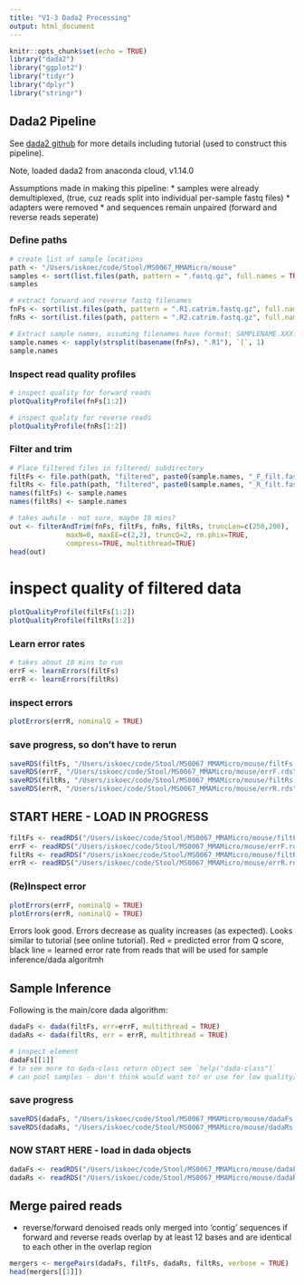```yaml
---
title: "V1-3 Dada2 Processing"
output: html_document
---
```


```r
knitr::opts_chunk$set(echo = TRUE)
library("dada2")
library("ggplot2")
library("tidyr")
library("dplyr")
library("stringr")

```

## Dada2 Pipeline

See [dada2 github](https://benjjneb.github.io/dada2/index.html) for more details including tutorial (used to construct this pipeline).

Note, loaded dada2 from anaconda cloud, v1.14.0

Assumptions made in making this pipeline:
* samples were already demultiplexed, (true, cuz reads split into individual per-sample fastq files)
* adapters were removed 
* and sequences remain unpaired (forward and reverse reads seperate)

### Define paths

```r
# create list of sample locations
path <- "/Users/iskoec/code/Stool/MS0067_MMAMicro/mouse"
samples <- sort(list.files(path, pattern = ".fastq.gz", full.names = TRUE))
samples

```


```r
# extract forward and reverse fastq filenames
fnFs <- sort(list.files(path, pattern = ".R1.catrim.fastq.gz", full.names = TRUE))
fnRs <- sort(list.files(path, pattern = ".R2.catrim.fastq.gz", full.names = TRUE))

# Extract sample names, assuming filenames have format: SAMPLENAME.XXX.fastq.gz
sample.names <- sapply(strsplit(basename(fnFs), ".R1"), `[`, 1)
sample.names
```



### Inspect read quality profiles
```r
# inspect quality for forward reads
plotQualityProfile(fnFs[1:2])
```

```r
# inspect quality for reverse reads
plotQualityProfile(fnRs[1:2])
```



### Filter and trim


```r
# Place filtered files in filtered/ subdirectory
filtFs <- file.path(path, "filtered", paste0(sample.names, "_F_filt.fastq.gz"))
filtRs <- file.path(path, "filtered", paste0(sample.names, "_R_filt.fastq.gz"))
names(filtFs) <- sample.names
names(filtRs) <- sample.names
```


```r
# takes awhile - not sure, maybe 10 mins?
out <- filterAndTrim(fnFs, filtFs, fnRs, filtRs, truncLen=c(250,200),
              maxN=0, maxEE=c(2,2), truncQ=2, rm.phix=TRUE,
              compress=TRUE, multithread=TRUE)
head(out)
```

# inspect quality of filtered data

```r
plotQualityProfile(filtFs[1:2])
plotQualityProfile(filtRs[1:2])
```

### Learn error rates
```r
# takes about 10 mins to run
errF <- learnErrors(filtFs)
errR <- learnErrors(filtRs)
```

### inspect errors
```r
plotErrors(errR, nominalQ = TRUE)
```



### save progress, so don't have to rerun
```r
saveRDS(filtFs, "/Users/iskoec/code/Stool/MS0067_MMAMicro/mouse/filtFs.rds")
saveRDS(errF, "/Users/iskoec/code/Stool/MS0067_MMAMicro/mouse/errF.rds")
saveRDS(filtRs, "/Users/iskoec/code/Stool/MS0067_MMAMicro/mouse/filtRs.rds")
saveRDS(errR, "/Users/iskoec/code/Stool/MS0067_MMAMicro/mouse/errR.rds")
```


## START HERE - LOAD IN PROGRESS
```r
filtFs <- readRDS("/Users/iskoec/code/Stool/MS0067_MMAMicro/mouse/filtFs.rds")
errF <- readRDS("/Users/iskoec/code/Stool/MS0067_MMAMicro/mouse/errF.rds")
filtRs <- readRDS("/Users/iskoec/code/Stool/MS0067_MMAMicro/mouse/filtRs.rds")
errR <- readRDS("/Users/iskoec/code/Stool/MS0067_MMAMicro/mouse/errR.rds")
```



### (Re)Inspect error
```r
plotErrors(errF, nominalQ = TRUE)
plotErrors(errR, nominalQ = TRUE)
```

Errors look good. Errors decrease as quality increases (as expected). Looks similar to tutorial (see online tutorial). Red = predicted error from Q score, black line = learned error rate from reads that will be used for sample inference/dada algoritmh

## Sample Inference

Following is the main/core dada algorithm:
```r
dadaFs <- dada(filtFs, err=errF, multithread = TRUE)
dadaRs <- dada(filtRs, err = errR, multithread = TRUE)
```


```r
# inspect element
dadaFs[[1]]
# to see more to dada-class return object see `help("dada-class")`
# can pool samples - don't think would want to? or use for low quality/low abundance samples?
```

### save progress
```r
saveRDS(dadaFs, "/Users/iskoec/code/Stool/MS0067_MMAMicro/mouse/dadaFs.RDS")
saveRDS(dadaRs, "/Users/iskoec/code/Stool/MS0067_MMAMicro/mouse/dadaRs.RDS")

```

### NOW START HERE - load in dada objects
```r
dadaFs <- readRDS("/Users/iskoec/code/Stool/MS0067_MMAMicro/mouse/dadaFs.RDS")
dadaRs <- readRDS("/Users/iskoec/code/Stool/MS0067_MMAMicro/mouse/dadaRs.RDS")
```



## Merge paired reads
- reverse/forward denoised reads only merged into 'contig' sequences if forward and reverse reads overlap by at least 12 bases and are identical to each other in the overlap region
```r
mergers <- mergePairs(dadaFs, filtFs, dadaRs, filtRs, verbose = TRUE)
head(mergers[[1]])
```


